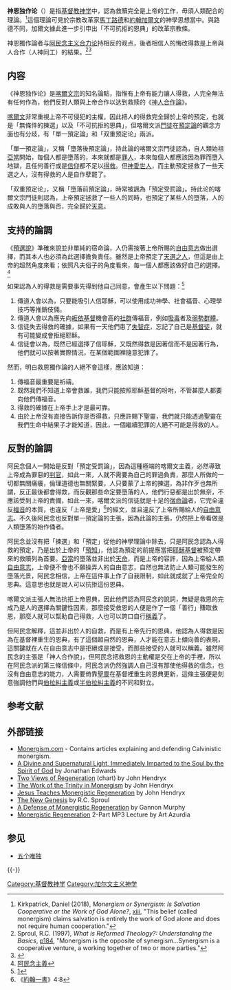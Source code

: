 {{Original research|time=2020-07-15T05:59:56+00:00}}
'''神恩独作论'''（{{lang-en|'''monergism'''}}）是指[[基督教神学|基督教神学]]中，認為救贖完全是上帝的工作，毋須人類配合的理論。<ref>Kirkpatrick, Daniel (2018), ''Monergism or Synergism: Is Salvation Cooperative or the Work of God Alone?'', [https://books.google.com/books?id=Y_BGDwAAQBAJ&pg=PR13 xiii], "This belief (called monergism) claims salvation is entirely the work of God alone and does not require human cooperation."</ref>這個理論可見於宗教改革家[[馬丁路德|馬丁路德]]和[[約翰加爾文|約翰加爾文]]的神學思想當中。與路德不同，加爾文據此進一步引申出「不可抗拒的恩典」的改革宗教條。

神恩獨作論者与[[阿民念主义|阿民念主义]][[合力论|合力论]]持相反的观点，後者相信人的悔改得救是上帝與人合作（人神同工）的結果。<ref>Sproul, R.C. (1997), ''What is Reformed Theology?: Understanding the Basics'', [https://books.google.com/books?id=fYoLvbuIOUgC&pg=PA184 p184], "Monergism is the opposite of synergism...Synergism is a cooperative venture, a working together of two or more parties."</ref><ref name="Olson2002">{{cite book|last=Olson|first=Roger E.|title=The Mosaic of Christian Belief: Twenty Centuries of Unity & Diversity|date=6 September 2002|publisher=InterVarsity Press|isbn=978-0-8308-2695-7|page=281|quote=Two examples of Christian synergism are the Catholic reformer Erasmus, who was roughly contemporary with Luther, and the seventeenth-century Dutch theologian Arminius. John Wesley, founder of the Methodist tradition, was also a synergist with regard to salvation.}}</ref>

==内容==
《神恩独作论》是[[喀爾文宗|喀爾文宗]]的知名論點，指惟有上帝有能力讓人得救，人完全無法有任何作為，他們反對人類與上帝合作以达到救赎的《[[神人合作|神人合作論]]》。

[[喀爾文|喀爾文]]非常重視上帝不可侵犯的主權，因此把人的得救完全歸於上帝的預定，也就是「無條件的揀選」以及「不可抗拒的恩典」，但喀爾文派[[門徒|門徒]]在[[預定論|預定論]]的觀念方面也有分歧，有「單一預定論」和「双重预定论」兩派。

「單一預定論」，又稱「墮落後預定論」，持此論的喀爾文宗門徒認為，自人類始祖[[亞當|亞當]]開始，每個人都是墮落的，本來就都是[[罪_(宗教)|罪人]]，本來每個人都應該因為罪而墮入地獄，且任何善行或是[[信仰|信仰]]都不足以[[得救|得救]]。但[[神愛世人|神愛世人]]，而主動預定拯救了一些天選之人，沒有得救的人是自作孽罷了。

「双重预定论」，又稱「墮落前預定論」，時常被諷為「預定受罰論」。持此论的喀爾文宗門徒則認為，上帝預定拯救了一些人的同時，也預定了某些人的墮落，人的成敗與人的墮落與否，完全歸於[[天意|天意]]。

==支持的論調==
《[[預選說|預選說]]》準確來說並非單純的宿命論，人仍需按著上帝所賜的[[自由意志|自由意志]]做出選擇，而其本人也必須為此選擇擔負責任。雖然是上帝預定了[[天選之人|天選之人]]，但這是由上帝的超然角度來看；依照凡夫俗子的角度看來，每一個人都應該做好自己的選擇。<ref>[https://www.itsfun.com.tw/%E9%98%BF%E6%B0%91%E5%BF%B5%E4%B8%BB%E7%BE%A9/wiki-8235774 阿民念主義]</ref>

如果認為人的得救是需要事先得到他自己同意，會產生以下問題：<ref>[https://www.alayluya.com/article/205199]</ref>
#傳道人會以為，只要能吸引人信耶穌，可以使用成功神學、社會福音、心理學技巧等推銷伎倆。
#傳道人會以為應先向[[皈依|皈依]][[基督|基督]]機會高的[[社群|社群]]傳福音，例如[[吸毒|吸毒]]者及[[弱勢群體|弱勢群體]]。
#信徒失去得救的確據，如果有一天他們患了[[失智症|失智症]]，忘記了自己是[[基督徒|基督徒]]，就有可能變成會拒絕耶穌。
#信徒會以為，既然已經選擇了信耶穌，又既然得救是因著信而不是因著行為，他們就可以按著實際情況，在某個範圍裡隨意犯罪了。

然而，明白救恩獨作論的人絕不會這樣，應該知道：
#傳福音最重要是祈禱。
#既然我們不知道上帝會救誰，我們只能按照耶穌基督的吩咐，不管甚麼人都要向他們傳福音。
#得救的確據在上帝手上才是最可靠。
#由於上帝沒有直接告訴你是否得救，只應許賜下聖靈，我們就只能透過聖靈在我們生命中結果子才能知道，因此，一個繼續犯罪的人絕不可能是得救的人。

==反對的論調==
阿民念個人一開始是反對「預定受罰論」，因為這種極端的喀爾文主義，必然導致上帝成為罪惡的[[判官|判官]]，如此一來，人就不需要為自己的罪過負責，那麼人所做的一切都無關痛癢，倫理道德也無關緊要，人只要蒙了上帝的揀選，為非作歹也無所謂，反正最後都會得救，而反觀那些命定要墮落的人，他們行惡都是出於無奈，不應該受到上帝的責備，如此一來，喀爾文派的信徒就是十足的[[宿命論|宿命論]]者，它完全違反[[福音|福音]]的本質，也違反「上帝是愛」<ref>《[[約翰一書|約翰一書]]》4:8</ref>的經文，並且違反了上帝所賜給人的[[自由意志|自由意志]]。不久後阿民念也反對單一預定論的主張，因為此論的主張，仍然把上帝看做是人類墮落的始作俑者。 

阿民念並沒有把「揀選」和「預定」從他的神學理論中除去，只是阿民念認為人得救的預定，乃是出於上帝的「[[預知|預知]]」，他認為預定的前提應當把[[耶穌基督|耶穌基督]]被預定帶來的救贖列為首要。[[亞當|亞當]]的墮落並非出於[[天命|天命]]，而是上帝的容許，因為上帝給人類[[自由意志|自由意志]]，上帝便不會也不願操弄人的自由意志，自然也無法防止人類可能發生的墮落光景，阿民念相信，上帝在這件事上作了自我限制，如此就成就了上帝完全的恩典。這意思也就是說人可以抗拒這份恩典。

喀爾文派主張人無法抗拒上帝恩典，因此他們認為阿民念的說詞，無疑是救恩的完成乃是人的選擇為關鍵性因素，那麼接受救恩的人便是作了一個「善行」賺取救恩，那麼人就可以幫助自己得救，人也可以誇口自行[[稱義|稱義]]了。

但阿民念解釋，這並非出於人的自救，而是有上帝先行的恩典，他認為人得救是因為在基督裡重生的恩典，有了這個超自然的恩典，人才能在意志上傾向善的表現，這關鍵就在人在自由意志中是拒絕或是接受，而那些接受的人就可以稱義。雖然阿民念的主張是「神人合作說」，但阿民念把救恩的主動權是交在上帝的手裡，所以在阿民念派的第三條信條中，阿民念派仍然強調人自己沒有那使他得救的信念，也沒有自由意志的能力，人需要倚靠[[聖靈|聖靈]]在基督裡重生的恩典更新，這條主張便是刻意強調他們與[[伯拉糾主義|伯拉糾主義]]或[[半伯拉纠主义|半伯拉糾主義]]的不同和對立。

== 参考文献 ==
{{Reflist}} 

== 外部链接 ==
* [http://www.monergism.com/ Monergism.com] - Contains articles explaining and defending Calvinistic monergism.
* [http://www.monergism.com/thethreshold/articles/onsite/twoviews.html A Divine and Supernatural Light, Immediately Imparted to the Soul by the Spirit of God] by Jonathan Edwards
* [http://www.monergism.com/thethreshold/articles/onsite/twoviews.html Two Views of Regeneration] (chart) by John Hendryx
* [http://www.monergism.com/thethreshold/articles/onsite/monergism_short.html The Work of the Trinity in Monergism ] by John Hendryx
* [http://www.monergism.com/thethreshold/articles/onsite/newbirth2.html Jesus Teaches Monergistic Regeneration] by John Hendryx
* [http://glenwoodhills.org/etc/printer-friendly.asp?ID=248 The New Genesis] by R.C. Sproul
* [http://www.monergism.com/thethreshold/articles/onsite/Murphy01.html A Defense of Monergistic Regeneration] by Gannon Murphy
* [http://www.monergism.com/directory/link_category/Audio-and-Multimedia/Speakers-Lectures-and-Sermons/Arturo-G-Azurdia-III/ Monergistic Regeneration] {{Wayback|url=http://www.monergism.com/directory/link_category/Audio-and-Multimedia/Speakers-Lectures-and-Sermons/Arturo-G-Azurdia-III/ |date=20071017073247 }} 2-Part MP3 Lecture by Art Azurdia

== 参见 ==
* [[五个唯独|五个唯独]]

{{-}}
{{基督教神学}}

[[Category:基督教神学|Category:基督教神学]]
[[Category:加尔文主义神学|Category:加尔文主义神学]]
